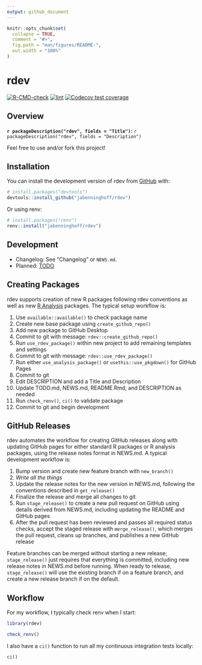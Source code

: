 ```yaml
---
output: github_document
---
```


<!-- README.md is generated from README.Rmd. Please edit that file -->

```r
knitr::opts_chunk$set(
  collapse = TRUE,
  comment = "#>",
  fig.path = "man/figures/README-",
  out.width = "100%"
)
```

# rdev

<!-- badges: start -->
[![R-CMD-check](https://github.com/jabenninghoff/rdev/workflows/R-CMD-check/badge.svg)](https://github.com/jabenninghoff/rdev/actions)
[![lint](https://github.com/jabenninghoff/rdev/workflows/lint/badge.svg)](https://github.com/jabenninghoff/rdev/actions)
[![Codecov test coverage](https://codecov.io/gh/jabenninghoff/rdev/branch/main/graph/badge.svg)](https://app.codecov.io/gh/jabenninghoff/rdev?branch=main)
<!-- badges: end -->

## Overview

**`r packageDescription("rdev", fields = "Title")`:** `r packageDescription("rdev", fields = "Description")`

Feel free to use and/or fork this project!

## Installation

You can install the development version of rdev from [GitHub](https://github.com/) with:

``` r
# install.packages("devtools")
devtools::install_github("jabenninghoff/rdev")
```

Or using renv:

``` r
# install.packages("renv")
renv::install("jabenninghoff/rdev")
```

## Development

- Changelog: See "Changelog" or `NEWS.md`.
- Planned: [TODO](TODO.md)

## Creating Packages

rdev supports creation of new R packages following rdev conventions as well as new [R Analysis](https://jabenninghoff.github.io/rdev/articles/analysis-package-layout.html) packages. The typical setup workflow is:

1. Use `available::available()` to check package name
1. Create new base package using `create_github_repo()`
1. Add new package to GitHub Desktop
1. Commit to git with message: `rdev::create_github_repo()`
1. Run `use_rdev_package()` within new project to add remaining templates and settings
1. Commit to git with message: `rdev::use_rdev_package()`
1. Run either `use_analysis_package()` or `usethis::use_pkgdown()` for GitHub Pages
1. Commit to git
1. Edit DESCRIPTION and add a Title and Description
1. Update TODO.md, NEWS.md, README.Rmd, and DESCRIPTION as needed
1. Run `check_renv()`, `ci()` to validate package
1. Commit to git and begin development

## GitHub Releases

rdev automates the workflow for creating GitHub releases along with updating GitHub pages for either standard R packages or R analysis packages, using the release notes format in NEWS.md. A typical development workflow is:

1. Bump version and create new feature branch with `new_branch()`
1. *Write all the things*
1. Update the release notes for the new version in NEWS.md, following the conventions described in `get_release()`
1. Finalize the release and merge all changes to git
1. Run `stage_release()` to create a new pull request on GitHub using details derived from NEWS.md, including updating the README and GitHub pages
1. After the pull request has been reviewed and passes all required status checks, accept the staged release with `merge_release()`, which merges the pull request, cleans up branches, and publishes a new GitHub release

Feature branches can be merged without starting a new release; `stage_release()` just requires that everything is committed, including new release notes in NEWS.md before running. When ready to release, `stage_release()` will use the existing branch if on a feature branch, and create a new release branch if on the default.

## Workflow

For my workflow, I typically check renv when I start:

```r
library(rdev)

check_renv()
```

I also have a `ci()` function to run all my continuous integration tests locally:

```r
ci()
```
